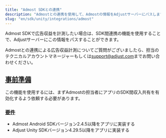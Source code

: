 ```yaml
---
title: "Admost SDKとの連携"
description: "Admostとの連携を使用して、Admostの情報をAdjustサーバーにパスします。"
slug: "en/sdk/unity/integrations/admost"
---
```

Admost SDKで広告収益を計測したい場合は、SDK間連携の機能を使用することで、Adjustサーバーにこの情報をパスすることができます。
<callout type="note"> 

Admostとの連携による広告収益計測についてご質問がございましたら、担当のテクニカルアカウントマネージャーもしくは[support@adjust.com](mailto:support@adjust.com)までお問い合わせください。
</Callout> 

[事前準備](before-you-begin)
------------------------

この機能を使用するには、まずAdmostの担当者にアプリのSDK間収入共有を有効化するよう依頼する必要があります。

### [要件](requirements)

* Admost Android SDKバージョン2\.4\.5以降をアプリに実装する
* Adjust Unity SDKバージョン4\.29\.5以降をアプリに実装する

